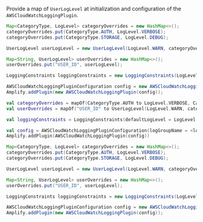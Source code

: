 Provide a map of `UserLogLevel` at initialization and configuration of the `AWSCloudWatchLoggingPlugin`.

<BlockSwitcher>
<Block name="Java">

```java
Map<CategoryType, LogLevel> categoryOverrides = new HashMap<>();
categoryOverrides.put(CategoryType.AUTH, LogLevel.VERBOSE);
categoryOverrides.put(CategoryType.STORAGE, LogLevel.DEBUG);

UserLogLevel userLogLevel = new UserLogLevel(LogLevel.WARN, categoryOverrides);

Map<String, UserLogLevel> userOverrides = new HashMap<>();
userOverrides.put("USER_ID", userLogLevel);

LoggingConstraints loggingConstraints = new LoggingConstraints(LogLevel.WARN, categoryOverrides, userOverrides);

AWSCloudWatchLoggingPluginConfiguration config = new AWSCloudWatchLoggingPluginConfiguration (<log-group-name>, <region>, loggingConstraints);
Amplify.addPlugin(new AWSCloudWatchLoggingPlugin(config));
```

</Block>
<Block name="Kotlin">

```kotlin
val categoryOverrides = mapOf(CategoryType.AUTH to LogLevel.VERBOSE, CategoryType.STORAGE to LogLevel.DEBUG)
val userOverrides = mapOf("USER_ID" to UserLogLevel(LogLevel.WARN, categoryOverrides))

val loggingConstraints = LoggingConstraints(defaultLogLevel = LogLevel.WARN, userLogLevel = userOverrides)

val config = AWSCloudWatchLoggingPluginConfiguration(logGroupName = <log-group-name>, region = <region>, loggingConstraints = loggingConstraints)
Amplify.addPlugin(AWSCloudWatchLoggingPlugin(config))
```
</Block>
<Block name="RxJava">

```java
Map<CategoryType, LogLevel> categoryOverrides = new HashMap<>();
categoryOverrides.put(CategoryType.AUTH, LogLevel.VERBOSE);
categoryOverrides.put(CategoryType.STORAGE, LogLevel.DEBUG);

UserLogLevel userLogLevel = new UserLogLevel(LogLevel.WARN, categoryOverrides);

Map<String, UserLogLevel> userOverrides = new HashMap<>();
userOverrides.put("USER_ID", userLogLevel);

LoggingConstraints loggingConstraints = new LoggingConstraints(LogLevel.WARN, categoryOverrides, userOverrides);

AWSCloudWatchLoggingPluginConfiguration config = new AWSCloudWatchLoggingPluginConfiguration (<log-group-name>, <region>, loggingConstraints);
Amplify.addPlugin(new AWSCloudWatchLoggingPlugin(config));
```

</Block>
</BlockSwitcher>
